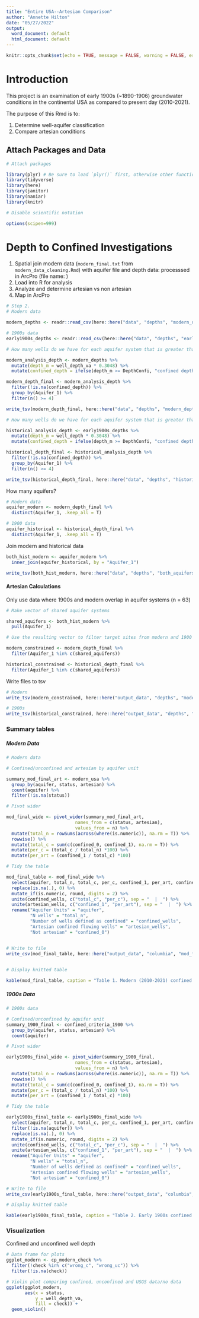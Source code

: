 ```yaml
---
title: "Entire USA--Artesian Comparison"
author: "Annette Hilton"
date: "05/27/2022"
output:
  word_document: default
  html_document: default
---
```


```r
knitr::opts_chunk$set(echo = TRUE, message = FALSE, warning = FALSE, error = FALSE)
```

# Introduction

This project is an examination of early 1900s (~1890-1906) groundwater conditions in the continental USA as compared to present day (2010-2021).

The purpose of this Rmd is to: 

1) Determine well-aquifer classification 
2) Compare artesian conditions 
  

## Attach Packages and Data 

```r
# Attach packages 

library(plyr) # Be sure to load `plyr()` first, otherwise other functions in tidyverse break! 
library(tidyverse)
library(here)
library(janitor)
library(naniar)
library(knitr)

# Disable scientific notation 

options(scipen=999)
```

# Depth to Confined Investigations 

1. Spatial join modern data (`modern_final.txt` from `modern_data_cleaning.Rmd`) with aquifer file and depth data: processsed in ArcPro (file name: ) 
2. Load into R for analysis 
3. Analyze and determine artesian vs non artesian 
4. Map in ArcPro 

```r
# Step 2. 
# Modern data 

modern_depths <- readr::read_csv(here::here("data", "depths", "modern_depth_joined.txt"))

# 1900s data 
early1900s_depths <- readr::read_csv(here::here("data", "depths", "early1900s_depths.txt"))

```

```r
# How many wells do we have for each aquifer system that is greater than the confined depth cut off? 

modern_analysis_depth <- modern_depths %>% 
  mutate(depth_m = well_depth_va * 0.3048) %>% 
  mutate(confined_depth = ifelse(depth_m >= DepthConfi, "confined depth", NA))

modern_depth_final <- modern_analysis_depth %>% 
  filter(!is.na(confined_depth)) %>% 
  group_by(Aquifer_1) %>% 
  filter(n() >= 4)

write_tsv(modern_depth_final, here::here("data", "depths", "modern_depth_final.txt"))
```

```r
# How many wells do we have for each aquifer system that is greater than the confined depth cut off? 

historical_analysis_depth <- early1900s_depths %>% 
  mutate(depth_m = well_depth * 0.3048) %>% 
  mutate(confined_depth = ifelse(depth_m >= DepthConfi, "confined depth", NA))

historical_depth_final <- historical_analysis_depth %>% 
  filter(!is.na(confined_depth)) %>% 
  group_by(Aquifer_1) %>% 
  filter(n() >= 4)

write_tsv(historical_depth_final, here::here("data", "depths", "historical_depth_final.txt"))
```

How many aquifers? 

```r
# Modern data 
aquifer_modern <- modern_depth_final %>% 
  distinct(Aquifer_1, .keep_all = T)

# 1900 data 
aquifer_historical <- historical_depth_final %>% 
  distinct(Aquifer_1, .keep_all = T)

```

Join modern and historical data 

```r
both_hist_modern <- aquifer_modern %>% 
  inner_join(aquifer_historical, by = "Aquifer_1")

write_tsv(both_hist_modern, here::here("data", "depths", "both_aquiferstimeperiod.txt"))
```

#### Artesian Calculations 

Only use data where 1900s and modern overlap in aquifer systems (n = 63) 

```r
# Make vector of shared aquifer systems 

shared_aquifers <- both_hist_modern %>% 
  pull(Aquifer_1)

# Use the resulting vector to filter target sites from modern and 1900 data frames 

modern_constrained <- modern_depth_final %>%
  filter(Aquifer_1 %in% c(shared_aquifers))

historical_constrained <- historical_depth_final %>%
  filter(Aquifer_1 %in% c(shared_aquifers))
```

Write files to tsv 

```r
# Modern 
write_tsv(modern_constrained, here::here("output_data", "depths", "modern_usa_confined.txt"))

# 1900s
write_tsv(historical_constrained, here::here("output_data", "depths", "historical_usa_confined.txt"))
```

### Summary tables 

##### Modern Data 

```r
# Modern data

# Confined/unconfined and artesian by aquifer unit

summary_mod_final_art <- modern_usa %>% 
  group_by(aquifer, status, artesian) %>% 
  count(aquifer) %>% 
  filter(!is.na(status))

# Pivot wider 

mod_final_wide <- pivot_wider(summary_mod_final_art, 
                          names_from = c(status, artesian), 
                          values_from = n) %>% 
  mutate(total_n = rowSums(across(where(is.numeric)), na.rm = T)) %>% 
  rowwise() %>% 
  mutate(total_c = sum(c(confined_0, confined_1), na.rm = T)) %>% 
  mutate(per_c = (total_c / total_n) *100) %>% 
  mutate(per_art = (confined_1 / total_c) *100)

# Tidy the table 

mod_final_table <- mod_final_wide %>% 
  select(aquifer, total_n, total_c, per_c, confined_1, per_art, confined_0) %>% 
  replace(is.na(.), 0) %>% 
  mutate_if(is.numeric, round, digits = 2) %>% 
  unite(confined_wells, c("total_c", "per_c"), sep = "  |  ") %>% 
  unite(artesian_wells, c("confined_1", "per_art"), sep = "  |  ") %>% 
  rename("Aquifer Units" = "aquifer", 
         "N wells" = "total_n", 
         "Number of wells defined as confined" = "confined_wells", 
         "Artesian confined flowing wells" = "artesian_wells",
         "Not artesian" = "confined_0") 


# Write to file 
write_csv(mod_final_table, here::here("output_data", "columbia", "mod_final_table.txt"))
  
```

```r

# Display knitted table 

kable(mod_final_table, caption = "Table 1. Modern (2010-2021) confined and artesian wells of the Columbia Plateau")
```

##### 1900s Data 

```r
# 1900s data

# Confined/unconfined by aquifer unit 
summary_1900_final <- confined_criteria_1900 %>% 
  group_by(aquifer, status, artesian) %>% 
  count(aquifer) 

# Pivot wider 

early1900s_final_wide <- pivot_wider(summary_1900_final, 
                          names_from = c(status, artesian), 
                          values_from = n) %>% 
  mutate(total_n = rowSums(across(where(is.numeric)), na.rm = T)) %>% 
  rowwise() %>% 
  mutate(total_c = sum(c(confined_0, confined_1), na.rm = T)) %>% 
  mutate(per_c = (total_c / total_n) *100) %>% 
  mutate(per_art = (confined_1 / total_c) *100)

# Tidy the table 

early1900s_final_table <- early1900s_final_wide %>% 
  select(aquifer, total_n, total_c, per_c, confined_1, per_art, confined_0) %>% 
  filter(!is.na(aquifer)) %>% 
  replace(is.na(.), 0) %>% 
  mutate_if(is.numeric, round, digits = 2) %>% 
  unite(confined_wells, c("total_c", "per_c"), sep = "  |  ") %>% 
  unite(artesian_wells, c("confined_1", "per_art"), sep = "  |  ") %>% 
  rename("Aquifer Units" = "aquifer", 
         "N wells" = "total_n", 
         "Number of wells defined as confined" = "confined_wells", 
         "Artesian confined flowing wells" = "artesian_wells",
         "Not artesian" = "confined_0") 

# Write to file 
write_csv(early1900s_final_table, here::here("output_data", "columbia", "early1900s_final_table.txt"))

```


```r

# Display knitted table 

kable(early1900s_final_table, caption = "Table 2. Early 1900s confined and artesian wells of the Mississippi Embayment")
```

### Visualization 

Confined and unconfined well depth 

```r
# Data frame for plots 
ggplot_modern <- cp_modern_check %>% 
  filter(!check %in% c("wrong_c", "wrong_uc")) %>% 
  filter(!is.na(check))

# Violin plot comparing confined, unconfined and USGS data/no data 
ggplot(ggplot_modern, 
       aes(x = status, 
           y = well_depth_va, 
           fill = check)) + 
  geom_violin()

```
